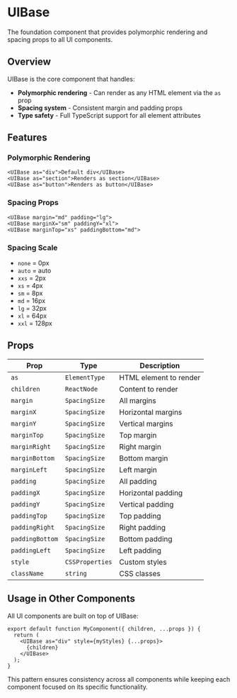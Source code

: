 
<Meta title="Foundation/UIBase" />

# UIBase

The foundation component that provides polymorphic rendering and spacing props to all UI components.

## Overview

UIBase is the core component that handles:

- **Polymorphic rendering** - Can render as any HTML element via the `as` prop
- **Spacing system** - Consistent margin and padding props
- **Type safety** - Full TypeScript support for all element attributes

## Features

### Polymorphic Rendering

```tsx
<UIBase as="div">Default div</UIBase>
<UIBase as="section">Renders as section</UIBase>
<UIBase as="button">Renders as button</UIBase>
```

### Spacing Props

```tsx
<UIBase margin="md" padding="lg">
<UIBase marginX="sm" paddingY="xl">
<UIBase marginTop="xs" paddingBottom="md">
```

### Spacing Scale

- `none` = 0px
- `auto` = auto
- `xxs` = 2px
- `xs` = 4px
- `sm` = 8px
- `md` = 16px
- `lg` = 32px
- `xl` = 64px
- `xxl` = 128px

## Props

| Prop            | Type            | Description            |
| --------------- | --------------- | ---------------------- |
| `as`            | `ElementType`   | HTML element to render |
| `children`      | `ReactNode`     | Content to render      |
| `margin`        | `SpacingSize`   | All margins            |
| `marginX`       | `SpacingSize`   | Horizontal margins     |
| `marginY`       | `SpacingSize`   | Vertical margins       |
| `marginTop`     | `SpacingSize`   | Top margin             |
| `marginRight`   | `SpacingSize`   | Right margin           |
| `marginBottom`  | `SpacingSize`   | Bottom margin          |
| `marginLeft`    | `SpacingSize`   | Left margin            |
| `padding`       | `SpacingSize`   | All padding            |
| `paddingX`      | `SpacingSize`   | Horizontal padding     |
| `paddingY`      | `SpacingSize`   | Vertical padding       |
| `paddingTop`    | `SpacingSize`   | Top padding            |
| `paddingRight`  | `SpacingSize`   | Right padding          |
| `paddingBottom` | `SpacingSize`   | Bottom padding         |
| `paddingLeft`   | `SpacingSize`   | Left padding           |
| `style`         | `CSSProperties` | Custom styles          |
| `className`     | `string`        | CSS classes            |

## Usage in Other Components

All UI components are built on top of UIBase:

```tsx
export default function MyComponent({ children, ...props }) {
  return (
    <UIBase as="div" style={myStyles} {...props}>
      {children}
    </UIBase>
  );
}
```

This pattern ensures consistency across all components while keeping each component focused on its specific functionality.
